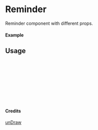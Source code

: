 
<Meta of={Reminder} title="unDraw/Reminder" />

# Reminder

Reminder component with different props.

#### Example

<Canvas of={Reminder.Primary} />

## Usage

```ts
import { Reminder } from "yadl-ui";

const Example = () => {
  return (
      <Reminder />
  );
};

export default Example;
```

#### Credits
[unDraw](https://undraw.co/illustrations)
